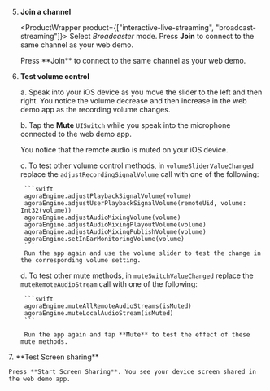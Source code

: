 5. **Join a channel**

    <ProductWrapper product={["interactive-live-streaming", "broadcast-streaming"]}>
    Select *Broadcaster* mode. Press **Join** to connect to the same channel as your web demo.
    </ProductWrapper>

    <ProductWrapper product="video-calling, voice-calling">
    Press **Join** to connect to the same channel as your web demo.
    </ProductWrapper>

6. **Test volume control**

    a. Speak into your iOS device as you move the slider to the left and then right. You notice the volume decrease and then increase in the web demo app as the recording volume changes.

    b. Tap the **Mute** `UISwitch` while you speak into the microphone connected to the web demo app.
    
    You notice that the remote audio is muted on your iOS device.

    c. To test other volume control methods, in `volumeSliderValueChanged` replace the `adjustRecordingSignalVolume` call with one of the following:

        ```swift
        agoraEngine.adjustPlaybackSignalVolume(volume)
        agoraEngine.adjustUserPlaybackSignalVolume(remoteUid, volume: Int32(volume))
        agoraEngine.adjustAudioMixingVolume(volume)
        agoraEngine.adjustAudioMixingPlayoutVolume(volume)
        agoraEngine.adjustAudioMixingPublishVolume(volume)
        agoraEngine.setInEarMonitoringVolume(volume)
        ```
        Run the app again and use the volume slider to test the change in the corresponding volume setting.

    d. To test other mute methods, in `muteSwitchValueChanged` replace the `muteRemoteAudioStream` call with one of the following:

        ```swift
        agoraEngine.muteAllRemoteAudioStreams(isMuted)
        agoraEngine.muteLocalAudioStream(isMuted)
        ```

        Run the app again and tap **Mute** to test the effect of these mute methods.

<ProductWrapper notAllowed="voice-calling">
7. **Test Screen sharing**

    Press **Start Screen Sharing**. You see your device screen shared in the web demo app.
</ProductWrapper>

